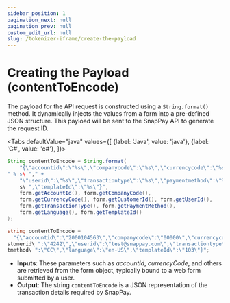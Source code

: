 ```yaml
---
sidebar_position: 1
pagination_next: null
pagination_prev: null
custom_edit_url: null
slug: /tokenizer-iframe/create-the-payload
---
```


# Creating the Payload (contentToEncode)

The payload for the API request is constructed using a ```String.format()``` method. It dynamically injects the
values from a form into a pre-defined JSON structure. This payload will be sent to the SnapPay API to
generate the request ID.


<Tabs
    defaultValue="java"
    values={[
        {label: 'Java', value: 'java'},
        {label: 'C#', value: 'c#'},
    ]}>
<TabItem value="java">

```java showLineNumbers"
String contentToEncode = String.format(
    "{\"accountid\":\"%s\",\"companycode\":\"%s\",\"currencycode\":\"%s\",\"customerid\":\
" % s\ "," +
    "\"userid\":\"%s\",\"transactiontype\":\"%s\",\"paymentmethod\":\"%s\",\"language\":\" %
    s\ ",\"templateId\":\"%s\"}",
    form.getAccountId(), form.getCompanyCode(),
    form.getCurrencyCode(), form.getCustomerId(), form.getUserId(),
    form.getTransactionType(), form.getPaymentMethod(),
    form.getLanguage(), form.getTemplateId()
);
```

</TabItem>

<TabItem value="c#">

```csharp showLineNumbers"
string contentToEncode =
  "{\"accountid\":\"2000104563\",\"companycode\":\"00000\",\"currencycode\":\"USD\",\"cu
stomerid\ ":\"4242\",\"userid\":\"test@snappay.com\",\"transactiontype\":\"T\",\"paymen
tmethod\ ":\"CC\",\"language\":\"en-US\",\"templateId\":\"103\"}";
```

</TabItem>
</Tabs>

- **Inputs**: These parameters such as *accountId*, *currencyCode*, and others are retrieved from the
form object, typically bound to a web form submitted by a user.
- **Output**: The string ```contentToEncode``` is a JSON representation of the transaction details required
by SnapPay.